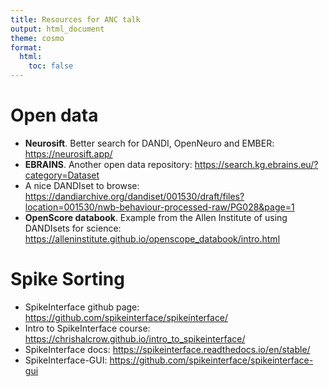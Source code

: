```yaml
---
title: Resources for ANC talk
output: html_document
theme: cosmo
format:
  html:
    toc: false
---
```


# Open data

- **Neurosift**. Better search for DANDI, OpenNeuro and EMBER: <https://neurosift.app/>
- **EBRAINS**. Another open data repository: <https://search.kg.ebrains.eu/?category=Dataset>
- A nice DANDIset to browse: <https://dandiarchive.org/dandiset/001530/draft/files?location=001530/nwb-behaviour-processed-raw/PG028&page=1>
- **OpenScore databook**. Example from the Allen Institute of using DANDIsets for science: <https://alleninstitute.github.io/openscope_databook/intro.html>

# Spike Sorting

- SpikeInterface github page: <https://github.com/spikeinterface/spikeinterface/>
- Intro to SpikeInterface course: <https://chrishalcrow.github.io/intro_to_spikeinterface/>
- SpikeInterface docs: <https://spikeinterface.readthedocs.io/en/stable/>
- SpikeInterface-GUI: <https://github.com/spikeinterface/spikeinterface-gui>


